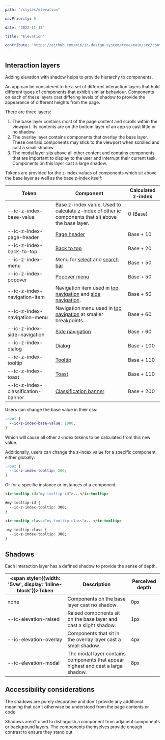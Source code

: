 ```yaml
---
path: "/styles/elevation"

navPriority: 6

date: "2022-11-15"

title: "Elevation"

contribute: "https://github.com/mi6/ic-design-system/tree/main/src/content/structured/styles/elevation.mdx"
---
```



## Interaction layers

Adding elevation with shadow helps to provide hierarchy to components.

An app can be considered to be a set of different interaction layers that hold different types of components that exhibit similar behaviour. Components on each of these layers cast differing levels of shadow to provide the appearance of different heights from the page.

There are three layers:

1. The base layer contains most of the page content and scrolls within the viewport. Its contents are on the bottom layer of an app so cast little or no shadow.
2. The overlay layer contains components that overlay the base layer. These overlaid components may stick to the viewport when scrolled and cast a small shadow.
3. The modal layer sits above all other content and contains components that are important to display to the user and interrupt their current task. Components on this layer cast a large shadow.

<DoDontCaution
  imageSrc={elevationFig1}
  imageAlt="A graphic of an application showing the different layers of interaction on the lef-hand side and a depth chart on the right. The chart is used to show the hierarchy of the interactions. Explained in the previous text."
  state="none"
  caption="An example of an application showing the different layers of interaction. This includes the base layer with some raised content, the overlay layer and the modal layer."
/>

Tokens are provided for the z-index values of components which sit above the base layer as well as the base z-index itself:

| <span class="css-token-header">**Token**</span>                   | **Component**                                                                                                            | **Calculated z-index** |
| ----------------------------------------------------------------- | ------------------------------------------------------------------------------------------------------------------------ | ---------------------- |
| <span class="css-token">--ic-z-index-base-value</span>            | Base z-index value. Used to calculate z-index of other ic components that sit above the base layer.                      | 0 (Base)               |
| <span class="css-token">--ic-z-index-page-header</span>           | [Page header](/components/page-header)                                                                                   | Base + 10              |
| <span class="css-token">--ic-z-index-back-to-top</span>           | [Back to top](/components/back-to-top)                                                                                   | Base + 20              |
| <span class="css-token">--ic-z-index-menu</span>                  | Menu for [select](/components/select) and [search bar](/components/search-bar)                                           | Base + 50              |
| <span class="css-token">--ic-z-index-popover</span>               | [Popover menu](/components/popover-menu)                                                                                 | Base + 50              |
| <span class="css-token">--ic-z-index-navigation-item</span>       | Navigation item used in [top navigation](/components/top-navigation) and [side navigation](/components/side-navigation). | Base + 50              |
| <span class="css-token">--ic-z-index-navigation-menu</span>       | Navigation menu used in [top navigation](/components/top-navigation) at smaller breakpoints.                             | Base + 60              |
| <span class="css-token">--ic-z-index-side-navigation</span>       | [Side navigation](/components/side-navigation)                                                                           | Base + 60              |
| <span class="css-token">--ic-z-index-dialog</span>                | [Dialog](/components/dialog)                                                                                             | Base + 100             |
| <span class="css-token">--ic-z-index-tooltip</span>               | [Tooltip](/components/tooltip)                                                                                           | Base + 110             |
| <span class="css-token">--ic-z-index-toast</span>                 | [Toast](/components/toast)                                                                                               | Base + 110             |
| <span class="css-token">--ic-z-index-classification-banner</span> | [Classification banner](/components/classification-banner)                                                               | Base + 200             |

Users can change the base value in their css:

```css
:root {
  --ic-z-index-base-value: 1000;
}
```

Which will cause all other z-index tokens to be calculated from this new value.

Additionally, users can change the z-index value for a specific component, either globally:

```css
:root {
  --ic-z-index-tooltip: 200;
}
```

Or for a specific instance or instances of a component:

<!-- prettier-ignore-start -->
```html
<ic-tooltip id="my-tooltip-id">...</ic-tooltip>

#my-tooltip-id {
  --ic-z-index-tooltip: 300;
}
```

```html
<ic-tooltip class="my-tooltip-class">...</ic-tooltip>

.my-tooltip-class {
  --ic-z-index-tooltip: 300;
}
```
<!-- prettier-ignore-end -->

## Shadows

Each interaction layer has a defined shadow to provide the sense of depth.

| <span style={{width: '5vw', display: 'inline-block'}}>**Token**</span> | **Description**                                                                  | **Perceived depth** |
| ---------------------------------------------------------------------- | -------------------------------------------------------------------------------- | ------------------- |
| none                                                                   | Components on the base layer cast no shadow.                                     | 0px                 |
| <span class="css-token">--ic-elevation-raised</span>                   | Raised components sit on the base layer and cast a slight shadow.                | 1px                 |
| <span class="css-token">--ic-elevation-overlay</span>                  | Components that sit in the overlay layer cast a small shadow.                    | 4px                 |
| <span class="css-token">--ic-elevation-modal</span>                    | The modal layer contains components that appear highest and cast a large shadow. | 8px                 |

## Accessibility considerations

The shadows are purely decorative and don't provide any additional meaning that can't otherwise be understood from the page contents or code.

Shadows aren't used to distinguish a component from adjacent components or background layers. The components themselves provide enough contrast to ensure they stand out.
